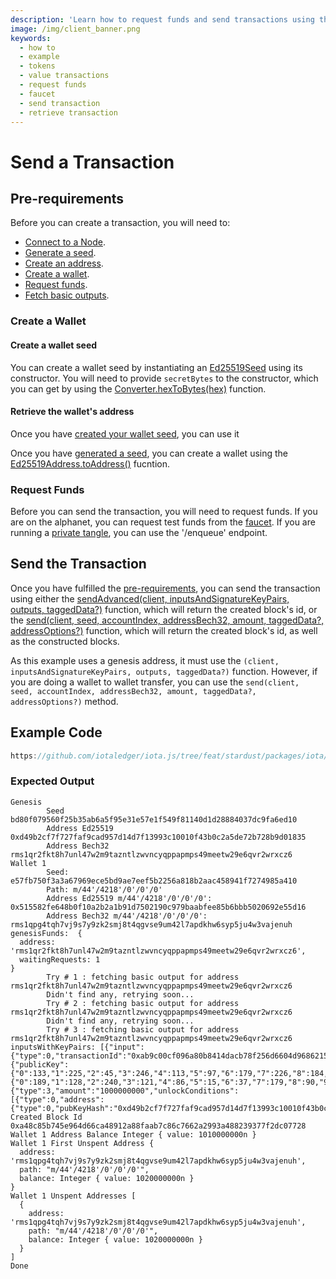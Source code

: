 ```yaml
---
description: 'Learn how to request funds and send transactions using the iota.js client library.'
image: /img/client_banner.png
keywords:
  - how to
  - example
  - tokens
  - value transactions
  - request funds
  - faucet
  - send transaction
  - retrieve transaction
---
```



# Send a Transaction

<IOTASDK />

## Pre-requirements

Before you can create a transaction, you will need to:

- [Connect to a Node](simple.mdx).
- [Generate a seed](address.mdx#generate-a-seed).
- [Create an address](address.mdx#create-an-address).
- [Create a wallet](#create-a-walllet).
- [Request funds](#request-funds).
- [Fetch basic outputs](#fetch-basic-outputs).

### Create a Wallet

#### Create a wallet seed

You can create a wallet seed by instantiating an [Ed25519Seed](../references/client/classes/Ed25519Seed.md) using its constructor.
You will need to provide `secretBytes` to the constructor, which you can get by using the [Converter.hexToBytes(hex)](../references/util/classes/Converter.md#hextobytes) function.

#### Retrieve the wallet's address

Once you have [created your wallet seed](#create-a-wallet-seed), you can use it

Once you have [generated a seed](#generate-a-seed), you can create a wallet using the [Ed25519Address.toAddress()](../references/client/classes/Ed25519Address.md#toaddress) fucntion.

### Request Funds

Before you can send the transaction, you will need to request funds. If you are on the alphanet, you can request test
funds from the [faucet](https://faucet.alphanet.iotaledger.net/api/enqueue). If you are running a [private tangle](https://wiki.iota.org/hornet/how_tos/private_tangle),
you can use the '/enqueue' endpoint.

## Send the Transaction

Once you have fulfilled the [pre-requirements](#pre-requirements), you can send the transaction using either the [sendAdvanced(client, inputsAndSignatureKeyPairs, outputs, taggedData?)](../references/client/api_ref.md#sendadvanced) function, which will return the created block's id, or the [send(client, seed, accountIndex, addressBech32, amount, taggedData?, addressOptions?)](../references/client/api_ref.md#send) function, which will return the created block's id, as well as the constructed blocks.

As this example uses a genesis address, it must use the `(client, inputsAndSignatureKeyPairs, outputs, taggedData?)` function. However, if you are doing a wallet to wallet transfer, you can use the `send(client, seed, accountIndex, addressBech32, amount, taggedData?, addressOptions?)` method.

## Example Code

```ts reference
https://github.com/iotaledger/iota.js/tree/feat/stardust/packages/iota/examples/transaction/src/index.ts
```

### Expected Output

```plaintext
Genesis
        Seed bd80f079560f25b35ab6a5f95e31e57e1f549f81140d1d28884037dc9fa6ed10
        Address Ed25519 0xd49b2cf7f727faf9cad957d14d7f13993c10010f43b0c2a5de72b728b9d01835
        Address Bech32 rms1qr2fkt8h7unl47w2m9tazntlzwvncyqppapmps49meetw29e6qvr2wrxcz6
Wallet 1
        Seed: e57fb750f3a3a67969ece5bd9ae7eef5b2256a818b2aac458941f7274985a410
        Path: m/44'/4218'/0'/0'/0'
        Address Ed25519 m/44'/4218'/0'/0'/0': 0x515582fe648b0f10a2b2a1b91d7502190c979baabfee85b6bbb5020692e55d16
        Address Bech32 m/44'/4218'/0'/0'/0': rms1qpg4tqh7vj9s7y9zk2smj8t4qgvse9um42l7apdkhw6syp5ju4w3vajenuh
genesisFunds:  {
  address: 'rms1qr2fkt8h7unl47w2m9tazntlzwvncyqppapmps49meetw29e6qvr2wrxcz6',
  waitingRequests: 1
}
        Try # 1 : fetching basic output for address  rms1qr2fkt8h7unl47w2m9tazntlzwvncyqppapmps49meetw29e6qvr2wrxcz6
        Didn't find any, retrying soon...
        Try # 2 : fetching basic output for address  rms1qr2fkt8h7unl47w2m9tazntlzwvncyqppapmps49meetw29e6qvr2wrxcz6
        Didn't find any, retrying soon...
        Try # 3 : fetching basic output for address  rms1qr2fkt8h7unl47w2m9tazntlzwvncyqppapmps49meetw29e6qvr2wrxcz6
inputsWithKeyPairs: [{"input":{"type":0,"transactionId":"0xab9c00cf096a80b8414dacb78f256d6604d968621533ca5a314c690392d5bd3d","transactionOutputIndex":0},"addressKeyPair":{"publicKey":{"0":133,"1":225,"2":45,"3":246,"4":113,"5":97,"6":179,"7":226,"8":184,"9":195,"10":212,"11":50,"12":205,"13":196,"14":138,"15":221,"16":95,"17":3,"18":229,"19":242,"20":69,"21":223,"22":2,"23":212,"24":169,"25":203,"26":248,"27":141,"28":222,"29":162,"30":252,"31":176},"privateKey":{"0":189,"1":128,"2":240,"3":121,"4":86,"5":15,"6":37,"7":179,"8":90,"9":182,"10":165,"11":249,"12":94,"13":49,"14":229,"15":126,"16":31,"17":84,"18":159,"19":129,"20":20,"21":13,"22":29,"23":40,"24":136,"25":64,"26":55,"27":220,"28":159,"29":166,"30":237,"31":16,"32":133,"33":225,"34":45,"35":246,"36":113,"37":97,"38":179,"39":226,"40":184,"41":195,"42":212,"43":50,"44":205,"45":196,"46":138,"47":221,"48":95,"49":3,"50":229,"51":242,"52":69,"53":223,"54":2,"55":212,"56":169,"57":203,"58":248,"59":141,"60":222,"61":162,"62":252,"63":176}},"consumingOutput":{"type":3,"amount":"1000000000","unlockConditions":[{"type":0,"address":{"type":0,"pubKeyHash":"0xd49b2cf7f727faf9cad957d14d7f13993c10010f43b0c2a5de72b728b9d01835"}}]}}]
Created Block Id 0xa48c85b745e964d66ca48912a88faab7c86c7662a2993a488239377f2dc07728
Wallet 1 Address Balance Integer { value: 1010000000n }
Wallet 1 First Unspent Address {
  address: 'rms1qpg4tqh7vj9s7y9zk2smj8t4qgvse9um42l7apdkhw6syp5ju4w3vajenuh',
  path: "m/44'/4218'/0'/0'/0'",
  balance: Integer { value: 1020000000n }
}
Wallet 1 Unspent Addresses [
  {
    address: 'rms1qpg4tqh7vj9s7y9zk2smj8t4qgvse9um42l7apdkhw6syp5ju4w3vajenuh',
    path: "m/44'/4218'/0'/0'/0'",
    balance: Integer { value: 1020000000n }
  }
]
Done
```
